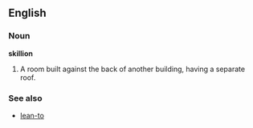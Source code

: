 ==English==

===Noun===
'''skillion'''

# {{architecture}} A room built against the back of another building, having a separate roof.  <!-- This apperas to be Australian or predominantly so.  Can anyone confirm or deny? -->

===See also===
*[[lean-to]]